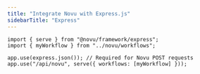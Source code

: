 ```yaml
---
title: "Integrate Novu with Express.js"
sidebarTitle: "Express"
---
```


```tsx
import { serve } from "@novu/framework/express";
import { myWorkflow } from "../novu/workflows";

app.use(express.json()); // Required for Novu POST requests
app.use("/api/novu", serve({ workflows: [myWorkflow] }));
```
